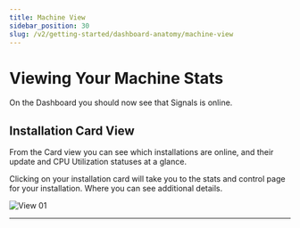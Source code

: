 ```yaml
---
title: Machine View
sidebar_position: 30
slug: /v2/getting-started/dashboard-anatomy/machine-view
---
```



# Viewing Your Machine Stats

On the Dashboard you should now see that Signals is online.

## Installation Card View

From the Card view you can see which installations are online, and their update and CPU Utilization statuses at a glance.

Clicking on your installation card will take you to the stats and control page for your installation. Where you can see additional details.

![View 01](/img/view-installation/view-stats-001.png)

---
<DocCardList />

<!-- links -->